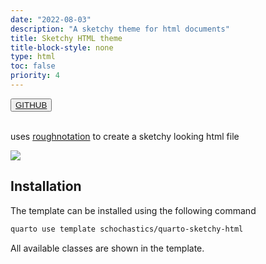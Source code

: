 ```yaml
---
date: "2022-08-03"
description: "A sketchy theme for html documents"
title: Sketchy HTML theme  
title-block-style: none
type: html
toc: false
priority: 4
---
```


<button type="button" class="btn btn-outline-success"><a href="https://github.com/schochastics/quarto-sketchy-theme">GITHUB</a></button>
<br>
uses [roughnotation](https://roughnotation.com/) to create a sketchy looking html file

![](example.png)

## Installation

The template can be installed using the following command

```bash
quarto use template schochastics/quarto-sketchy-html
```

All available classes are shown in the template.
